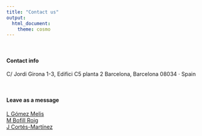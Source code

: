 ---
title: "Contact us"
output:
  html_document:
    theme: cosmo
---

```{=html}
<style type="text/css">
h1.title {
  font-size: 36px;
  font-weight: 500;
  color: DarkRed;
  text-align: center;
}
</style>
```

<br>



#### Contact info

C/ Jordi Girona 1-3, Edifici C5 planta 2
Barcelona, Barcelona 08034 · Spain



<br>

#### Leave as a message

[L Gómez Melis](mailto:lupe.gomez@upc.edu)\
[M Bofill Roig](mailto:marta.bofill.roig@upc.edu)\
[J Cortés-Martínez](mailto:jordi.cortes-martinez@upc.edu)




